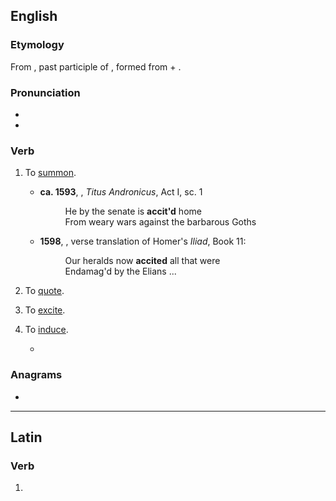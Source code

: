 ==English==

===Etymology===
From {{etyl|la|en}} {{m|la|accitus}}, past participle of {{m|la|acciō||I call forth}}, formed from {{m|la|ad}} + {{m|la|cieō||summon, call}}.

===Pronunciation===
* {{IPA|en|/əkˈsaɪt/}}
* {{audio|en|LL-Q1860 (eng)-Vealhurl-accite.wav|Audio (Southern England)}}

===Verb===
{{en-verb}}

# {{lb|en|transitive|obsolete}} To [[summon]].
#* '''ca. 1593''', {{w|William Shakespeare}}, ''Titus Andronicus'', Act I, sc. 1
#*: He by the senate is '''accit'd''' home
#*: From weary wars against the barbarous Goths
#* '''1598''', {{w|George Chapman}}, verse translation of Homer's ''Iliad'', Book 11:
#*: Our heralds now '''accited''' all that were
#*: Endamag'd by the Elians ...
# {{lb|en|transitive|obsolete}} To [[quote]].
# {{lb|en|transitive|obsolete}} To [[excite]].
# {{lb|en|transitive|obsolete}} To [[induce]].
#* {{quote-book|en|year=1600|author={{w|William Shakespeare}}|title=Henry IV Part 2|passage=And what '''accites''' your most worshipful thought to think so?}}

===Anagrams===
* {{anagrams|en|a=acceit|acetic}}

----

==Latin==

===Verb===
{{la-verb-form|accīte}}

# {{inflection of|la|acciō||2|p|pres|actv|impr}}